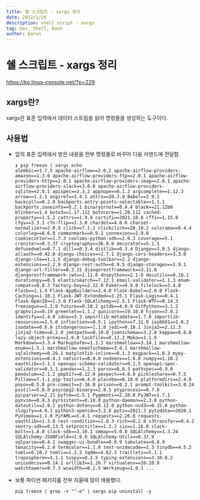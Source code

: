 ```yaml
---
title: 쉘 스크립트 - xargs 정리
date: 2022/1/20
description: shell script - xargs
tag: Dev, Shell, Bash
author: Aaron
---
```

# 쉘 스크립트 - xargs 정리

https://ko.linux-console.net/?p=229

## xargs란?

xargs란 표준 입력에서 데이터 스트림을 읽어 명령줄을 생성하는 도구이다.

## 사용법

- 앞의 표준 입력에서 받은 내용을 전부 명령줄로 바꾸어 다음 커맨드에 전달함.
    ```
    ❯ pip freeze | xargs echo
    alembic==1.7.5 apache-airflow==2.0.2 apache-airflow-providers-amazon==1.3.0 apache-airflow-providers-ftp==2.0.1 apache-airflow-providers-http==2.0.1 apache-airflow-providers-imap==2.0.1 apache-airflow-providers-slack==3.0.0 apache-airflow-providers-sqlite==2.0.1 apispec==3.3.2 appnope==0.1.2 argcomplete==1.12.3 arrow==1.2.1 asgiref==3.4.1 attrs==20.3.0 Babel==2.9.1 backcall==0.2.0 backports.entry-points-selectable==1.1.1 backports.zoneinfo==0.2.1 binaryornot==0.4.4 black==21.12b0 blinker==1.4 boto3==1.17.112 botocore==1.20.112 cached-property==1.5.2 cattrs==1.9.0 certifi==2021.10.8 cffi==1.15.0 cfgv==3.3.1 cfn-flip==1.3.0 chardet==4.0.0 charset-normalizer==2.0.9 click==7.1.2 clickclick==20.10.2 colorama==0.4.4 colorlog==6.6.0 commonmark==0.9.1 connexion==2.9.0 cookiecutter==1.7.3 coolsms-python-sdk==2.0.3 coverage==5.1 croniter==0.3.37 cryptography==36.0.0 decorator==5.1.1 defusedxml==0.7.1 dill==0.3.4 distlib==0.3.4 Django==3.0.5 django-allauth==0.42.0 django-choices==1.7.1 django-cors-headers==3.3.0 django-cte==1.1.5 django-debug-toolbar==2.2 django-extensions==2.2.9 django-rest-auth==0.9.5 django-storages==1.9.1 django-url-filter==0.3.15 djangorestframework==3.11.0 djangorestframework-jwt==1.11.0 dnspython==2.1.0 docutils==0.18.1 durationpy==0.5 elasticsearch==7.12.1 email-validator==1.1.3 enum-compat==0.0.3 factory-boy==2.12.0 Faker==9.9.0 filelock==3.4.0 Flask==1.1.4 Flask-AppBuilder==3.4.0 Flask-Babel==2.0.0 Flask-Caching==1.10.1 Flask-JWT-Extended==3.25.1 Flask-Login==0.4.1 Flask-OpenID==1.3.0 Flask-SQLAlchemy==2.5.1 Flask-WTF==0.14.3 freezegun==1.1.0 future==0.18.2 gitdb==4.0.9 GitPython==3.1.2 graphviz==0.19 greenlet==1.1.2 gunicorn==19.10.0 hjson==3.0.2 identify==2.4.0 idna==3.3 importlib-metadata==1.7.0 importlib-resources==1.5.0 inflection==0.5.1 ipython==7.31.0 iso8601==1.0.2 isodate==0.6.0 itsdangerous==1.1.0 jedi==0.18.1 Jinja2==2.11.3 jinja2-time==0.2.0 jmespath==0.10.0 jsonschema==3.2.0 kappa==0.6.0 lazy-object-proxy==1.6.0 lockfile==0.12.2 Mako==1.1.6 Markdown==3.3.4 MarkupSafe==1.1.1 marshmallow==3.14.1 marshmallow-enum==1.5.1 marshmallow-oneofschema==3.0.1 marshmallow-sqlalchemy==0.26.1 matplotlib-inline==0.1.3 msgpack==1.0.3 mypy-extensions==0.4.3 natsort==8.0.0 nodeenv==1.6.0 numpy==1.18.2 oauthlib==3.1.1 openapi-schema-validator==0.1.5 openapi-spec-validator==0.3.1 pandas==1.2.3 parso==0.8.3 pathspec==0.9.0 pendulum==2.1.2 pep517==0.12.0 pexpect==4.8.0 pickleshare==0.7.5 Pillow==7.1.1 pip-tools==6.4.0 placebo==0.10.0 platformdirs==2.4.0 poyo==0.5.0 pre-commit==2.16.0 prison==0.2.1 prompt-toolkit==3.0.24 psutil==5.8.0 psycopg2-binary==2.8.5 ptyprocess==0.7.0 pycparser==2.21 pyfcm==1.5.1 Pygments==2.10.0 PyJWT==1.7.1 pynvim==0.4.3 pyrsistent==0.18.0 python-daemon==2.3.0 python-dateutil==2.8.2 python-dotenv==0.12.0 python-nvd3==0.15.0 python-slugify==4.0.1 python3-openid==3.2.0 pytz==2021.3 pytzdata==2020.1 PyVimeo==1.1.0 PyYAML==5.4.1 requests==2.26.0 requests-oauthlib==1.3.0 rest-condition==1.0.3 rich==9.2.0 s3transfer==0.4.2 sentry-sdk==0.13.5 setproctitle==1.2.2 six==1.16.0 slack-bolt==1.8.0 slack-sdk==3.10.1 smmap==5.0.0 SQLAlchemy==1.3.24 SQLAlchemy-JSONField==1.0.0 SQLAlchemy-Utils==0.37.9 sqlparse==0.4.2 swagger-ui-bundle==0.0.9 tabulate==0.8.9 tenacity==6.2.0 termcolor==1.1.0 text-unidecode==1.3 tinydb==4.5.2 toml==0.10.2 tomli==1.2.2 tqdm==4.62.3 traitlets==5.1.1 troposphere==3.1.1 tuspy==0.2.5 typing-extensions==3.10.0.2 unicodecsv==0.14.1 urllib3==1.26.7 virtualenv==20.10.0 watchtower==0.7.3 wcwidth==0.2.5 Werkzeug==1.0.1 ...
    ```

- 보통 파이썬 패키지를 전부 지울때 많이 애용했다.
    ```
    pip freeze | grep -v "^-e" | xargs pip uninstall -y
    ```
